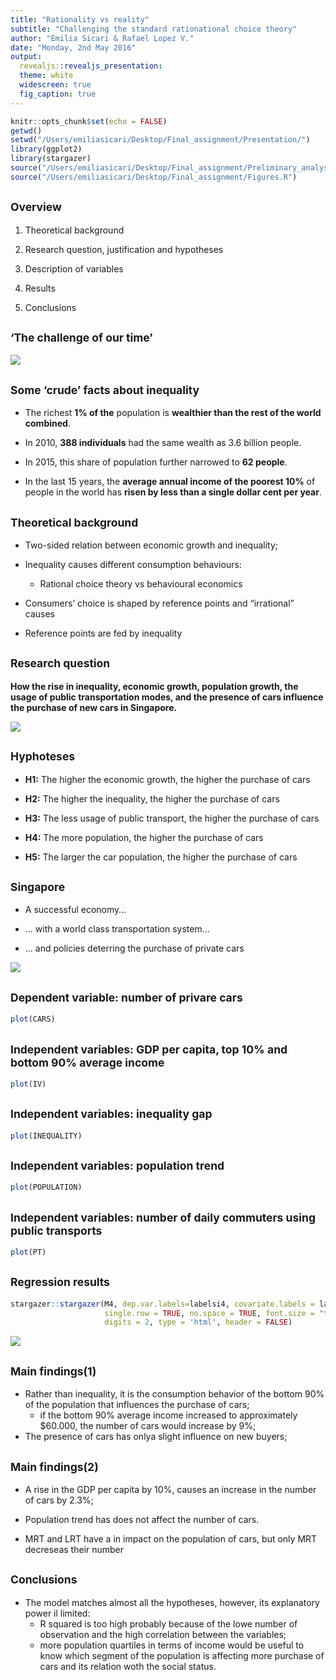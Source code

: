 ```yaml
---
title: "Rationality vs reality"
subtitle: "Challenging the standard rationational choice theory"
author: "Emilia Sicari & Rafael Lopez V."
date: "Monday, 2nd May 2016"
output: 
  revealjs::revealjs_presentation:
  theme: white 
  widescreen: true
  fig_caption: true
---
```


```r
knitr::opts_chunk$set(echo = FALSE)
getwd()
setwd("/Users/emiliasicari/Desktop/Final_assignment/Presentation/")
library(ggplot2)
library(stargazer)
source("/Users/emiliasicari/Desktop/Final_assignment/Preliminary_analyses.R")
source("/Users/emiliasicari/Desktop/Final_assignment/Figures.R")
```

## <small>Overview</small>

1. Theoretical background

2. Research question, justification and hypotheses 

3. Description of variables

4. Results

5. Conclusions

## <small>'The challenge of our time'</small>

![](Images_presentation/GlobalInequality.jpeg)

## <small>Some 'crude' facts about inequality</small>

- The richest **1% of the** population is **wealthier than the rest of the world combined**.

- In 2010, **388 individuals** had the same wealth as 3.6 billion people.

- In 2015, this share of population further narrowed to **62 people**.

- In the last 15 years, the **average annual income of the poorest 10%** of people in the world has **risen by less than a single dollar cent per year**.

## <small> Theoretical background </small>

- Two-sided relation between economic growth and inequality;

- Inequality causes different consumption behaviours:

    + Rational choice theory vs behavioural economics
    
- Consumers' choice is shaped by reference points and "irrational" causes 

- Reference points are fed by inequality

## <small>Research question</small>

**How the rise in inequality, economic growth, population growth, the usage of public transportation modes, and the presence of cars influence the purchase of new cars in Singapore.** 

![](Images_presentation/catastrophicerror.gif)

## <small>Hyphoteses</small>

- **H1:** The higher the economic growth, the higher the purchase of cars
    
- **H2:** The higher the inequality, the higher the purchase of cars

- **H3:** The less usage of public transport, the higher the purchase of cars

- **H4:** The more population, the higher the purchase of cars

- **H5:** The  larger the car population, the higher the purchase of cars

## <small>Singapore</small>

- A successful economy...

- ... with a world class transportation system...

- ... and policies deterring the purchase of private cars

![](Images_presentation/Singapore.jpeg)

## <small>Dependent variable: number of privare cars</small>

```r
plot(CARS)
```

## <small>Independent variables: GDP per capita, top 10% and bottom 90% average income</small>

```r
plot(IV)
```

## <small>Independent variables: inequality gap</small>

```r
plot(INEQUALITY)
```

## <small>Independent variables: population trend</small>

```r
plot(POPULATION)
```

## <small>Independent variables: number of daily commuters using public transports</small>

```r
plot(PT)
```

## <small>Regression results</small>
```r
stargazer::stargazer(M4, dep.var.labels=labelsi4, covariate.labels = labelsd4,
                     single.row = TRUE, no.space = TRUE, font.size = "tiny",
                     digits = 2, type = 'html', header = FALSE)
```

![](Images_presentation/RegressionResults.png)

## <small>Main findings(1)</small>

- Rather than inequality, it is the consumption behavior of the bottom 90% of the population that influences the purchase of cars;
    + if the bottom 90% average income increased to approximately $60.000, the number of cars would increase by 9%;

- The presence of cars has onlya slight influence on new buyers;

## <small>Main findings(2)</small>

- A rise in the GDP per capita by 10%, causes an increase in the number of cars by 2.3%;

- Population trend has does not affect the number of cars.

- MRT and LRT have a in impact on the population of cars, but only MRT decreseas their number

## <small>Conclusions</small>

- The model matches almost all the hypotheses, however, its explanatory power il limited:
    + R squared is too high probably because of the lowe number of observation and the high correlation between the variables;
    + more population quartiles in terms of income would be useful to know which segment of the population is affecting more purchase of cars and its relation woth the social status.
    
    

